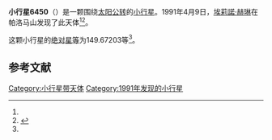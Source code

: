 {{Infobox planet
| bgcolour = #FFFFC0
| name = 6450 Masahikohayashi
| symbol = 
| image = 
| caption = 
| discovery = yes
| discovery_ref = 
| discoverer = [[埃莉諾·赫琳|埃莉諾·赫琳]]
| discovery_site = [[帕洛马山|帕洛马山]] 
| discovered = 1991年4月9日
| designations = yes
| mp_name = 
| named_after = 
| alt_names = 1991 GV1/ 1951 MM / 1979 HG6
| mp_category = [[主带小行星|主带小行星]]
| orbit_ref = <ref name="a">[http://ssd.jpl.nasa.gov/sbdb.cgi?sstr=6450 6450 Masahikohayashi] {{Wayback|url=http://ssd.jpl.nasa.gov/sbdb.cgi?sstr=6450 |date=20110610040838 }}，小行星數據庫瀏覽器（JPL Small-Body Database Browser）－[[美国国家航空航天局|美国国家航空航天局]]喷气推进实验室</ref>
| epoch = 2456400.5 (2013年4月18日更新)
| aphelion = {{convert|3.1613758|AU|km|3|abbr=on|lk=out}}
| perihelion = {{convert|1.9134742|AU|km|3|abbr=on}}
| semimajor = {{convert|2.5374250|AU|km|3|abbr=on}}
| eccentricity = 0.2458992
| period = 1476.346348 [[日|日]]<br />4.04[[儒略年|儒略年]]
| avg_speed = 
| inclination = 8.48635
| asc_node = 129.39412
| mean_anomaly = 
| arg_peri = 149.67203
| satellites = 
| physical_characteristics = yes
| dimensions = 
| mass = 
| density = 
| surface_grav = 
| escape_velocity = 
| sidereal_day = 
| axial_tilt = 
| pole_ecliptic_lat = 
| pole_ecliptic_lon = 
| albedo = 
| temperatures= 
| temp_name1 = 
| mean_temp_1 = 
| max_temp_1 = 
| temp_name2 = 
| max_temp_2 = 
| spectral_type = 
| abs_magnitude = 149.67203
}}

'''小行星6450'''（{{lang-en|6450 Masahikohayashi}}）是一颗围绕[[太阳|太阳]][[公转|公转]]的[[小行星|小行星]]。1991年4月9日，[[埃莉諾·赫琳|埃莉諾·赫琳]]在帕洛马山发现了此天体<ref name="a" /><ref>{{cite news|title=小行星列表|url=http://cfa-www.harvard.edu/iau/lists/NumberedMPs.txt|accessdate=2013-07-08|newspaper=哈佛大学|archive-date=2008-05-17|archive-url=https://web.archive.org/web/20080517010638/http://cfa-www.harvard.edu/iau/lists/NumberedMPs.txt|dead-url=no}}</ref>。

这颗小行星的[[绝对星等|绝对星等]]为149.67203等<ref name="a" />。

==参考文献==
{{reflist}}
{{Minor Planet Number|[[小行星6449|小行星6449]]|[[小行星6451|小行星6451]]}}

{{小天体}}

[[Category:小行星带天体|Category:小行星带天体]]
[[Category:1991年发现的小行星|Category:1991年发现的小行星]]

{{asteroid-stub}}